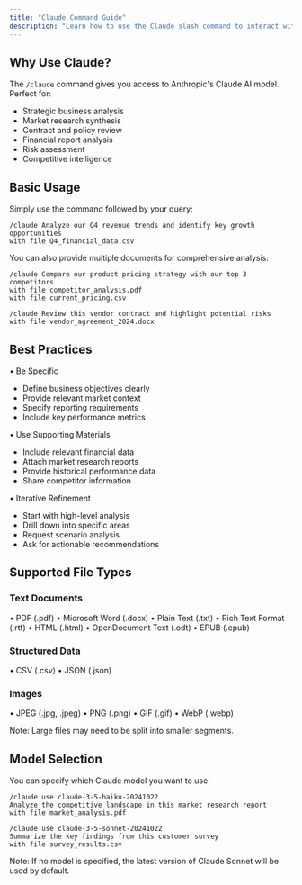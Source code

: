 ```yaml
---
title: "Claude Command Guide"
description: "Learn how to use the Claude slash command to interact with Anthropic's Claude AI"
---
```


## Why Use Claude?

The `/claude` command gives you access to Anthropic's Claude AI model. Perfect for:

- Strategic business analysis
- Market research synthesis
- Contract and policy review
- Financial report analysis
- Risk assessment
- Competitive intelligence

## Basic Usage

Simply use the command followed by your query:

```
/claude Analyze our Q4 revenue trends and identify key growth opportunities
with file Q4_financial_data.csv
```

You can also provide multiple documents for comprehensive analysis:

```
/claude Compare our product pricing strategy with our top 3 competitors
with file competitor_analysis.pdf
with file current_pricing.csv
```

```
/claude Review this vendor contract and highlight potential risks
with file vendor_agreement_2024.docx
```

## Best Practices

• Be Specific
  - Define business objectives clearly
  - Provide relevant market context
  - Specify reporting requirements
  - Include key performance metrics

• Use Supporting Materials
  - Include relevant financial data
  - Attach market research reports
  - Provide historical performance data
  - Share competitor information

• Iterative Refinement
  - Start with high-level analysis
  - Drill down into specific areas
  - Request scenario analysis
  - Ask for actionable recommendations


## Supported File Types

### Text Documents
• PDF (.pdf)
• Microsoft Word (.docx)
• Plain Text (.txt)
• Rich Text Format (.rtf)
• HTML (.html)
• OpenDocument Text (.odt)
• EPUB (.epub)

### Structured Data
• CSV (.csv)
• JSON (.json)

### Images
• JPEG (.jpg, .jpeg)
• PNG (.png)
• GIF (.gif)
• WebP (.webp)

Note: Large files may need to be split into smaller segments.

## Model Selection

You can specify which Claude model you want to use:

```
/claude use claude-3-5-haiku-20241022
Analyze the competitive landscape in this market research report
with file market_analysis.pdf
```

```
/claude use claude-3-5-sonnet-20241022
Summarize the key findings from this customer survey
with file survey_results.csv
```


Note: If no model is specified, the latest version of Claude Sonnet will be used by default.


